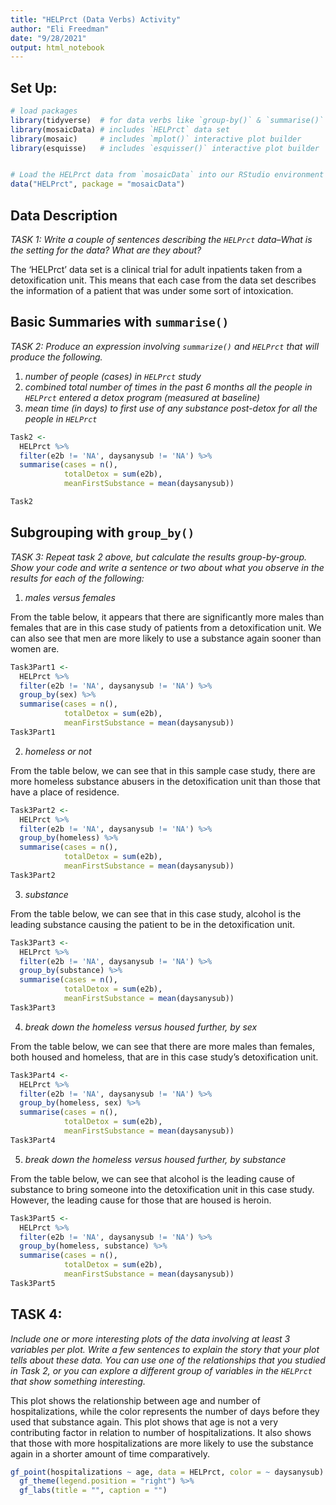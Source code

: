 ---
title: "HELPrct (Data Verbs) Activity"
author: "Eli Freedman"
date: "9/28/2021"
output: html_notebook
---


## Set Up:

```{r}
# load packages
library(tidyverse)  # for data verbs like `group-by()` & `summarise()`
library(mosaicData) # includes `HELPrct` data set 
library(mosaic)     # includes `mplot()` interactive plot builder
library(esquisse)   # includes `esquisser()` interactive plot builder


# Load the HELPrct data from `mosaicData` into our RStudio environment
data("HELPrct", package = "mosaicData")

```


## Data Description

*TASK 1: Write a couple of sentences describing the `HELPrct` data--What is the setting for the data? What are they about?* 

The 'HELPrct' data set is a clinical trial for adult inpatients taken from a detoxification unit. This means that each case from the data set describes the information of a patient that was under some sort of intoxication.

## Basic Summaries with `summarise()` 

*TASK 2: Produce an expression involving `summarize()` and `HELPrct` that will produce the following.*

1. *number of people (cases) in `HELPrct` study*
2. *combined total number of times in the past 6 months all the people in `HELPrct` entered a detox program (measured at baseline)* 
3. *mean time (in days) to first use of any substance post-detox for all the people in `HELPrct`*


```{r}
Task2 <-
  HELPrct %>%
  filter(e2b != 'NA', daysanysub != 'NA') %>%
  summarise(cases = n(),
            totalDetox = sum(e2b),
            meanFirstSubstance = mean(daysanysub))

Task2
```


## Subgrouping with `group_by()` 

*TASK 3: Repeat task 2 above, but calculate the results group-by-group.  Show your code and write a sentence or two about what you observe in the results for each of the following:* 

1. *males versus females*

From the table below, it appears that there are significantly more males than females that are in this case study of patients from a detoxification unit. We can also see that men are more likely to use a substance again sooner than women are.

```{r}
Task3Part1 <-
  HELPrct %>%
  filter(e2b != 'NA', daysanysub != 'NA') %>%
  group_by(sex) %>%
  summarise(cases = n(),
            totalDetox = sum(e2b),
            meanFirstSubstance = mean(daysanysub))
Task3Part1
```


2. *homeless or not*

From the table below, we can see that in this sample case study, there are more homeless substance abusers in the detoxification unit than those that have a place of residence.

```{r}
Task3Part2 <-
  HELPrct %>%
  filter(e2b != 'NA', daysanysub != 'NA') %>%
  group_by(homeless) %>%
  summarise(cases = n(),
            totalDetox = sum(e2b),
            meanFirstSubstance = mean(daysanysub))
Task3Part2
```

3. *substance*

From the table below, we can see that in this case study, alcohol is the leading substance causing the patient to be in the detoxification unit.

```{r}
Task3Part3 <-
  HELPrct %>%
  filter(e2b != 'NA', daysanysub != 'NA') %>%
  group_by(substance) %>%
  summarise(cases = n(),
            totalDetox = sum(e2b),
            meanFirstSubstance = mean(daysanysub))
Task3Part3
```

4. *break down the homeless versus housed further, by sex*

From the table below, we can see that there are more males than females, both housed and homeless, that are in this case study's detoxification unit.

```{r}
Task3Part4 <-
  HELPrct %>%
  filter(e2b != 'NA', daysanysub != 'NA') %>%
  group_by(homeless, sex) %>%
  summarise(cases = n(),
            totalDetox = sum(e2b),
            meanFirstSubstance = mean(daysanysub))
Task3Part4
```

5. *break down the homeless versus housed further, by substance*

From the table below, we can see that alcohol is the leading cause of substance to bring someone into the detoxification unit in this case study. However, the leading cause for those that are housed is heroin.

```{r}
Task3Part5 <-
  HELPrct %>%
  filter(e2b != 'NA', daysanysub != 'NA') %>%
  group_by(homeless, substance) %>%
  summarise(cases = n(),
            totalDetox = sum(e2b),
            meanFirstSubstance = mean(daysanysub))
Task3Part5
```


## TASK 4:

*Include one or more interesting plots of the data involving at least 3 variables per plot. Write a few sentences to explain the story that your plot tells about these data.  You can use one of the relationships that you studied in Task 2, or you can explore a different group of variables in the `HELPrct` that show something interesting.*  

This plot shows the relationship between age and number of hospitalizations, while the color represents the number of days before they used that substance again. This plot shows that age is not a very contributing factor in relation to number of hospitalizations. It also shows that those with more hospitalizations are more likely to use the substance again in a shorter amount of time comparatively.

```{r}
gf_point(hospitalizations ~ age, data = HELPrct, color = ~ daysanysub) %>% 
  gf_theme(legend.position = "right") %>% 
  gf_labs(title = "", caption = "")
```


